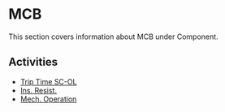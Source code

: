 # MCB

This section covers information about MCB under Component.

## Activities

- [Trip Time SC-OL](/docs/component/mcb/trip-time-sc-ol)
- [Ins. Resist.](/docs/component/mcb/ins-resist)
- [Mech. Operation](/docs/component/mcb/mech-operation)
